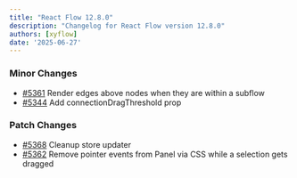 ```yaml
---
title: "React Flow 12.8.0"
description: "Changelog for React Flow version 12.8.0"
authors: [xyflow]
date: '2025-06-27'
---
```

### Minor Changes
-   [#5361](https://github.com/xyflow/xyflow/pull/5361) Render edges above nodes when they are within a subflow
-   [#5344](https://github.com/xyflow/xyflow/pull/5344) Add connectionDragThreshold prop
### Patch Changes
-   [#5368](https://github.com/xyflow/xyflow/pull/5368) Cleanup store updater
-   [#5362](https://github.com/xyflow/xyflow/pull/5362) Remove pointer events from Panel via CSS while a selection gets dragged

